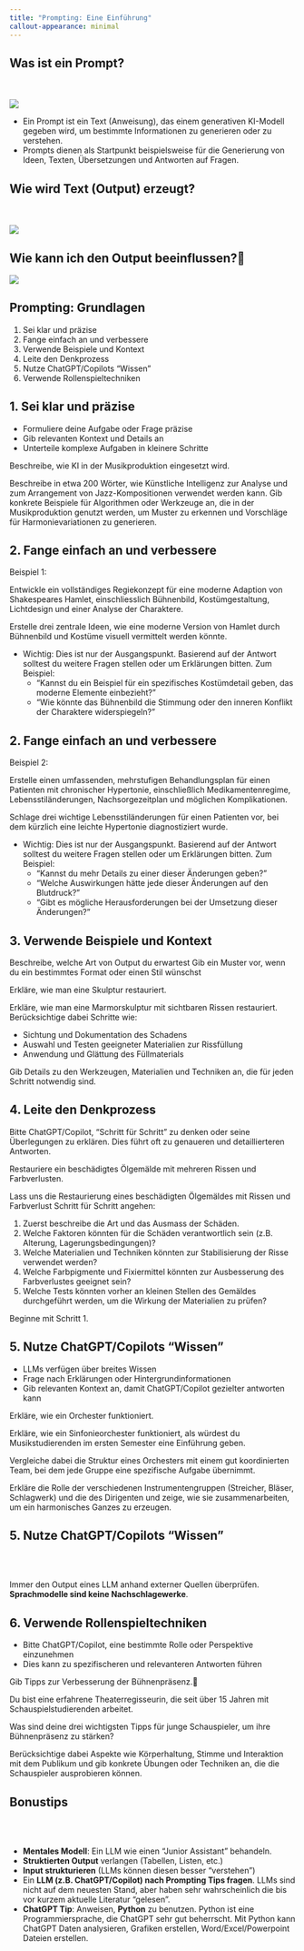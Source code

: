 ```yaml
---
title: "Prompting: Eine Einführung"
callout-appearance: minimal
---
```


## Was ist ein Prompt?

<br> <br>
![](../../assets/images/unlock-llm.png)

- Ein Prompt ist ein Text (Anweisung), das einem generativen KI-Modell gegeben wird, um bestimmte Informationen zu generieren oder zu verstehen.
- Prompts dienen als Startpunkt beispielsweise für die Generierung von Ideen, Texten, Übersetzungen und Antworten auf Fragen. 



## Wie wird Text (Output) erzeugt?

<br> <br>
![](../../assets/images/once-upon-a-time.png)



## Wie kann ich den Output beeinflussen?


![](../../assets/images/output-beeinflussen.png)




## Prompting: Grundlagen

1. Sei klar und präzise
2. Fange einfach an und verbessere
3. Verwende Beispiele und Kontext
4. Leite den Denkprozess
5. Nutze ChatGPT/Copilots "Wissen"
6. Verwende Rollenspieltechniken



## 1. Sei klar und präzise


- Formuliere deine Aufgabe oder Frage präzise
- Gib relevanten Kontext und Details an
- Unterteile komplexe Aufgaben in kleinere Schritte

::: {.callout-tip title="❌"}
Beschreibe, wie KI in der Musikproduktion eingesetzt wird.
:::
::: {.callout-tip title="✅"}
Beschreibe in etwa 200 Wörter, wie Künstliche Intelligenz zur Analyse und zum Arrangement von Jazz-Kompositionen verwendet werden kann. Gib konkrete Beispiele für Algorithmen oder Werkzeuge an, die in der Musikproduktion genutzt werden, um Muster zu erkennen und Vorschläge für Harmonievariationen zu generieren.
:::



## 2. Fange einfach an und verbessere {.smaller}

Beispiel 1:

::: {.callout-tip title="❌"}
Entwickle ein vollständiges Regiekonzept für eine moderne Adaption von Shakespeares Hamlet, einschliesslich Bühnenbild, Kostümgestaltung, Lichtdesign und einer Analyse der Charaktere.
:::

::: {.callout-tip title="✅"}
Erstelle drei zentrale Ideen, wie eine moderne Version von Hamlet durch Bühnenbild und Kostüme visuell vermittelt werden könnte.
:::

- Wichtig: Dies ist nur der Ausgangspunkt. Basierend auf der Antwort solltest du weitere Fragen stellen oder um Erklärungen bitten. Zum Beispiel:
  + "Kannst du ein Beispiel für ein spezifisches Kostümdetail geben, das moderne Elemente einbezieht?"
  + "Wie könnte das Bühnenbild die Stimmung oder den inneren Konflikt der Charaktere widerspiegeln?"


## 2. Fange einfach an und verbessere {.smaller}

Beispiel 2:


::: {.callout-tip title="❌"}
Erstelle einen umfassenden, mehrstufigen Behandlungsplan für einen Patienten mit chronischer Hypertonie, einschließlich Medikamentenregime, Lebensstiländerungen, Nachsorgezeitplan und möglichen Komplikationen.
:::

::: {.callout-tip title="✅"}
Schlage drei wichtige Lebensstiländerungen für einen Patienten vor, bei dem kürzlich eine leichte Hypertonie diagnostiziert wurde.
:::

- Wichtig: Dies ist nur der Ausgangspunkt. Basierend auf der Antwort solltest du weitere Fragen stellen oder um Erklärungen bitten. Zum Beispiel:
  + "Kannst du mehr Details zu einer dieser Änderungen geben?"
  + "Welche Auswirkungen hätte jede dieser Änderungen auf den Blutdruck?"
  + "Gibt es mögliche Herausforderungen bei der Umsetzung dieser Änderungen?"



## 3. Verwende Beispiele und Kontext

Beschreibe, welche Art von Output du erwartest
Gib ein Muster vor, wenn du ein bestimmtes Format oder einen Stil wünschst

::: {.callout-tip title="❌"}
Erkläre, wie man eine Skulptur restauriert.
:::

::: {.callout-tip title="✅"}
Erkläre, wie man eine Marmorskulptur mit sichtbaren Rissen restauriert. Berücksichtige dabei Schritte wie:

  + Sichtung und Dokumentation des Schadens
  + Auswahl und Testen geeigneter Materialien zur Rissfüllung
  + Anwendung und Glättung des Füllmaterials

Gib Details zu den Werkzeugen, Materialien und Techniken an, die für jeden Schritt notwendig sind.
:::

## 4. Leite den Denkprozess {.smaller}

Bitte ChatGPT/Copilot, "Schritt für Schritt" zu denken oder seine Überlegungen zu erklären. Dies führt oft zu genaueren und detaillierteren Antworten.


::: {.callout-tip title="❌"}
Restauriere ein beschädigtes Ölgemälde mit mehreren Rissen und Farbverlusten.
:::

::: {.callout-tip title="✅"}
Lass uns die Restaurierung eines beschädigten Ölgemäldes mit Rissen und Farbverlust Schritt für Schritt angehen:

  1. Zuerst beschreibe die Art und das Ausmass der Schäden.
  2. Welche Faktoren könnten für die Schäden verantwortlich sein (z.B. Alterung, Lagerungsbedingungen)?
  3. Welche Materialien und Techniken könnten zur Stabilisierung der Risse verwendet werden?
  4. Welche Farbpigmente und Fixiermittel könnten zur Ausbesserung des Farbverlustes geeignet sein?
  5. Welche Tests könnten vorher an kleinen Stellen des Gemäldes durchgeführt werden, um die Wirkung der Materialien zu prüfen?

  Beginne mit Schritt 1.
:::

## 5. Nutze ChatGPT/Copilots "Wissen" {.smaller}

- LLMs verfügen über breites Wissen
- Frage nach Erklärungen oder Hintergrundinformationen
- Gib relevanten Kontext an, damit ChatGPT/Copilot gezielter antworten kann

::: {.callout-tip title="❌"}
Erkläre, wie ein Orchester funktioniert.
:::

::: {.callout-tip title="✅"}
Erkläre, wie ein Sinfonieorchester funktioniert, als würdest du Musikstudierenden im ersten Semester eine Einführung geben. 

Vergleiche dabei die Struktur eines Orchesters mit einem gut koordinierten Team, bei dem jede Gruppe eine spezifische Aufgabe übernimmt. 

Erkläre die Rolle der verschiedenen Instrumentengruppen (Streicher, Bläser, Schlagwerk) und die des Dirigenten und zeige, wie sie zusammenarbeiten, um ein harmonisches Ganzes zu erzeugen.
:::

## 5. Nutze ChatGPT/Copilots "Wissen"

<br> <br>

::: {.callout-caution title="Achtung" appearance="default"}
Immer den Output eines LLM anhand externer Quellen überprüfen. **Sprachmodelle sind keine Nachschlagewerke**.
:::

## 6. Verwende Rollenspieltechniken {.smaller}


- Bitte ChatGPT/Copilot, eine bestimmte Rolle oder Perspektive einzunehmen
- Dies kann zu spezifischeren und relevanteren Antworten führen

::: {.callout-tip title="❌"}
Gib Tipps zur Verbesserung der Bühnenpräsenz.
:::

::: {.callout-tip title="✅"}
Du bist eine erfahrene Theaterregisseurin, die seit über 15 Jahren mit Schauspielstudierenden arbeitet. 

Was sind deine drei wichtigsten Tipps für junge Schauspieler, um ihre Bühnenpräsenz zu stärken? 

Berücksichtige dabei Aspekte wie Körperhaltung, Stimme und Interaktion mit dem Publikum und gib konkrete Übungen oder Techniken an, die die Schauspieler ausprobieren können.
:::

## Bonustips
<br> <br>

::: {.callout-tip}
- **Mentales Modell**: Ein LLM wie einen "Junior Assistant" behandeln.
- **Struktierten Output** verlangen (Tabellen, Listen, etc.)
- **Input strukturieren** (LLMs können diesen besser "verstehen")
- Ein **LLM (z.B. ChatGPT/Copilot) nach Prompting Tips fragen**. LLMs sind nicht auf dem neuesten Stand, aber haben sehr wahrscheinlich die bis vor kurzem aktuelle Literatur "gelesen".
- **ChatGPT Tip**: Anweisen, **Python** zu benutzen. Python ist eine Programmiersprache, die ChatGPT sehr gut beherrscht. Mit Python kann ChatGPT Daten analysieren, Grafiken erstellen, Word/Excel/Powerpoint Dateien erstellen.
:::

<!-- ## Questions / Discussion {{< bi chat-dots >}} -->
<!-- 
## References {background-color="#D8DEE9"}

::: {#refs}
::: -->
